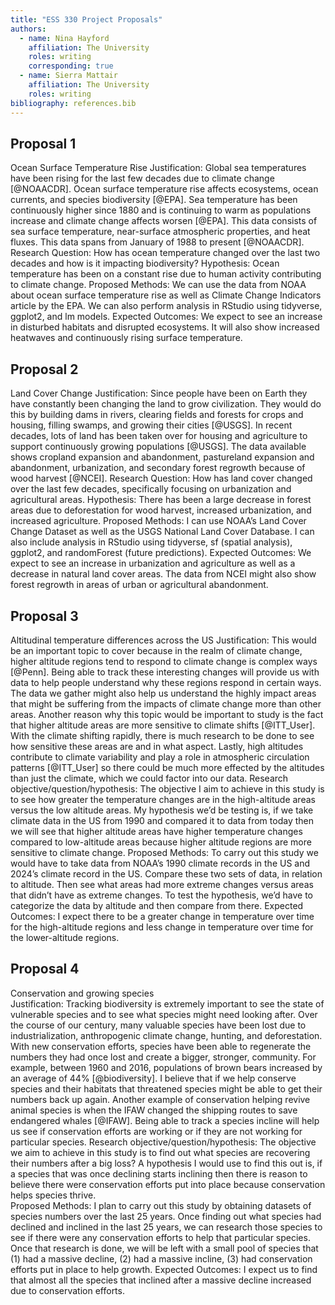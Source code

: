 ```yaml
---
title: "ESS 330 Project Proposals"
authors:
  - name: Nina Hayford
    affiliation: The University
    roles: writing
    corresponding: true
  - name: Sierra Mattair
    affiliation: The University
    roles: writing
bibliography: references.bib
---
```


## Proposal 1
  Ocean Surface Temperature Rise
  Justification: Global sea temperatures have been rising for the last few decades due to climate change [@NOAACDR]. Ocean surface temperature rise affects ecosystems, ocean currents, and species biodiversity [@EPA]. Sea temperature has been continuously higher since 1880 and is continuing to warm as populations increase and climate change affects worsen [@EPA]. This data consists of sea surface temperature, near-surface atmospheric properties, and heat fluxes. This data spans from January of 1988 to present [@NOAACDR]. 
  Research Question: How has ocean temperature changed over the last two decades and how is it impacting biodiversity?
  Hypothesis: Ocean temperature has been on a constant rise due to human activity contributing to climate change.
  Proposed Methods: We can use the data from NOAA about ocean surface temperature rise as well as Climate Change Indicators article by the EPA. We can also perform analysis in RStudio using tidyverse, ggplot2, and lm models.
  Expected Outcomes: We expect to see an increase in disturbed habitats and disrupted ecosystems. It will also show increased heatwaves and continuously rising surface temperature.

## Proposal 2
  Land Cover Change
  Justification: Since people have been on Earth they have constantly been changing the land to grow civilization. They would do this by building dams in rivers, clearing fields and forests for crops and housing, filling swamps, and growing their cities [@USGS]. In recent decades, lots of land has been taken over for housing and agriculture to support continuously growing populations [@USGS]. The data available shows cropland expansion and abandonment, pastureland expansion and abandonment, urbanization, and secondary forest regrowth because of wood harvest [@NCEI].
  Research Question: How has land cover changed over the last few decades, specifically focusing on urbanization and agricultural areas.
  Hypothesis: There has been a large decrease in forest areas due to deforestation for wood harvest, increased urbanization, and increased agriculture.
  Proposed Methods: I can use NOAA’s Land Cover Change Dataset as well as the USGS National Land Cover Database. I can also include analysis in RStudio using tidyverse, sf (spatial analysis), ggplot2, and randomForest (future predictions).
  Expected Outcomes: We expect to see an increase in urbanization and agriculture as well as a decrease in natural land cover areas. The data from NCEI might also show forest regrowth in areas of urban or agricultural abandonment.

## Proposal 3
  Altitudinal temperature differences across the US 
	Justification: This would be an important topic to cover because in the realm of climate change, higher altitude regions tend to respond to climate change is complex ways [@Penn]. Being able to track these interesting changes will provide us with data to help people understand why these regions respond in certain ways. The data we gather might also help us understand the highly impact areas that might be suffering from the impacts of climate change more than other areas. Another reason why this topic would be important to study is the fact that higher altitude areas are more sensitive to climate shifts [@ITT_User]. With the climate shifting rapidly, there is much research to be done to see how sensitive these areas are and in what aspect. Lastly, high altitudes contribute to climate variability and play a role in atmospheric circulation patterns [@ITT_User] so there could be much more effected by the altitudes than just the climate, which we could factor into our data. 
	Research objective/question/hypothesis: The objective I aim to achieve in this study is to see how greater the temperature changes are in the high-altitude areas versus the low altitude areas. My hypothesis we’d be testing is, if we take climate data in the US from 1990 and compared it to data from today then we will see that higher altitude areas have higher temperature changes compared to low-altitude areas because higher altitude regions are more sensitive to climate change. 
	Proposed Methods: To carry out this study we would have to take data from NOAA’s 1990 climate records in the US and 2024’s climate record in the US. Compare these two sets of data, in relation to altitude. Then see what areas had more extreme changes versus areas that didn’t have as extreme changes. To test the hypothesis, we’d have to categorize the data by altitude and then compare from there.
	Expected Outcomes: I expect there to be a greater change in temperature over time for the high-altitude regions and less change in temperature over time for the lower-altitude regions. 

## Proposal 4
  Conservation and growing species  
	Justification: Tracking biodiversity is extremely important to see the state of vulnerable species and to see what species might need looking after. Over the course of our century, many valuable species have been lost due to industrialization, anthropogenic climate change, hunting, and deforestation. With new conservation efforts, species have been able to regenerate the numbers they had once lost and create a bigger, stronger, community. For example, between 1960 and 2016, populations of brown bears increased by an average of 44% [@biodiversity]. I believe that if we help conserve species and their habitats that threatened species might be able to get their numbers back up again. Another example of conservation helping revive animal species is when the IFAW changed the shipping routes to save endangered whales [@IFAW]. Being able to track a species incline will help us see if conservation efforts are working or if they are not working for particular species. 
  Research objective/question/hypothesis: The objective we aim to achieve in this study is to find out what species are recovering their numbers after a big loss? A hypothesis I would use to find this out is, if a species that was once declining starts inclining then there is reason to believe there were conservation efforts put into place because conservation helps species thrive.  
	Proposed Methods: I plan to carry out this study by obtaining datasets of species numbers over the last 25 years. Once finding out what species had declined and inclined in the last 25 years, we can research those species to see if there were any conservation efforts to help that particular species. Once that research is done, we will be left with a small pool of species that (1) had a massive decline, (2) had a massive incline, (3) had conservation efforts put in place to help growth. 
	Expected Outcomes: I expect us to find that almost all the species that inclined after a massive decline increased due to conservation efforts. 
